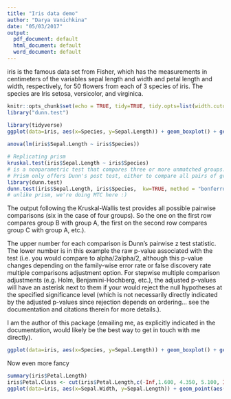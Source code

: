 ```yaml
---
title: "Iris data demo"
author: "Darya Vanichkina"
date: "05/03/2017"
output:
  pdf_document: default
  html_document: default
  word_document: default
---
```

iris is the famous data set from Fisher, which has the measurements in centimeters of the variables sepal length and width and petal length and width, respectively, for 50 flowers from each of 3 species of iris. The species are Iris setosa, versicolor, and virginica.

```r
knitr::opts_chunk$set(echo = TRUE, tidy=TRUE, tidy.opts=list(width.cutoff=60))
library("dunn.test")
```

```r
library(tidyverse)
ggplot(data=iris, aes(x=Species, y=Sepal.Length)) + geom_boxplot() + geom_point(aes(colour = Species), position = position_jitter(width = 0.2)) + theme_minimal()
 
anova(lm(iris$Sepal.Length ~ iris$Species))

# Replicating prism
kruskal.test(iris$Sepal.Length ~ iris$Species)
# is a nonparametric test that compares three or more unmatched groups.
# Prism only offers Dunn's post test, either to compare all pairs of groups, or just selected pairs.
library(dunn.test)
dunn.test(iris$Sepal.Length, iris$Species,  kw=TRUE, method = "bonferroni")
# unlike prism, we're doing MTC here :)

```

The output following the Kruskal-Wallis test provides all possible pairwise comparisons (six in the case of four groups). So the one on the first row compares group B with group A, the first on the second row compares group C with group A, etc.).

The upper number for each comparison is Dunn's pairwise z test statistic. The lower number is in this example the raw p-value associated with the test (i.e. you would compare to alpha/2alpha/2, although this p-value changes depending on the family-wise error rate or false discovery rate multiple comparisons adjustment option. For stepwise multiple comparison adjustments (e.g. Holm, Benjamini-Hochberg, etc.), the adjusted p-values will have an asterisk next to them if your would reject the null hypotheses at the specified significance level (which is not necessarily directly indicated by the adjusted p-values since rejection depends on ordering... see the documentation and citations therein for more details.).

I am the author of this package (emailing me, as explicitly indicated in the documentation, would likely be the best way to get in touch with me directly).

```r
ggplot(data=iris, aes(x=Species, y=Sepal.Length)) + geom_boxplot() + geom_point(aes(colour = Species), position = position_jitter(width = 0.2)) + theme_minimal() + annotate("text",x=1.5,y=8.25,label="*****", size = 6)+ annotate("text",x=2.5,y=8.25,label="****", size = 6) + annotate("segment", x = 2.05, xend = 3, y = 8.1, yend = 8.1) + annotate("segment", x = 1, xend = 1.95, y = 8.1, yend = 8.1) + annotate("segment", x = 3, xend = 3, y = 8.0, yend = 8.1) + annotate("segment", x = 2.05, xend = 2.05, y = 8.0, yend = 8.1)  +  annotate("segment", x = 1, xend = 1, y = 8.0, yend = 8.1) +  annotate("segment", x = 1.95, xend = 1.95, y = 8.0, yend = 8.1) 


```

Now even more fancy
```r
summary(iris$Petal.Length)
iris$Petal.Class <- cut(iris$Petal.Length,c(-Inf,1.600, 4.350, 5.100, Inf))
ggplot(data=iris, aes(x=Sepal.Width, y=Sepal.Length)) + geom_point(aes(colour = Petal.Class), position = position_jitter(width = 0.2)) + theme_bw() + facet_grid(~Species)
```


